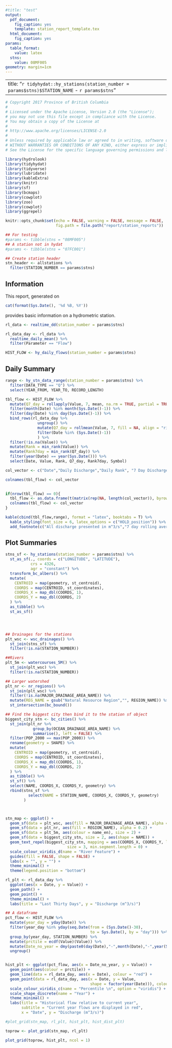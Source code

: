 ```yaml
---
#title: "test"
output:
  pdf_document:
    fig_caption: yes
    template: station_report_template.tex
  html_document:
    fig_caption: yes
params:
  table_format:
    value: latex
  stns:
    value: 08MF005
geometry: margin=1cm
---
```


---
title: "`r tidyhydat::hy_stations(station_number = params$stns)$STATION_NAME` - `r params$stns`"
---

```r
# Copyright 2017 Province of British Columbia
# 
# Licensed under the Apache License, Version 2.0 (the "License");
# you may not use this file except in compliance with the License.
# You may obtain a copy of the License at
# 
# http://www.apache.org/licenses/LICENSE-2.0
# 
# Unless required by applicable law or agreed to in writing, software distributed under the License is distributed on an "AS IS" BASIS,
# WITHOUT WARRANTIES OR CONDITIONS OF ANY KIND, either express or implied.
# See the License for the specific language governing permissions and limitations under the License.

library(hydrolook)
library(tidyhydat)
library(tidyverse)
library(lubridate)
library(kableExtra)
library(knitr)
library(sf)
library(bcmaps)
library(cowplot)
library(zoo)
library(cowplot)
library(ggrepel)

knitr::opts_chunk$set(echo = FALSE, warning = FALSE, message = FALSE, 
                      fig.path = file.path("report/station_reports"))

## For testing
#params <- tibble(stns = "08MF005")
## A station not in hydat
#params <- tibble(stns = "07FC001")

## Create station header
stn_header <- allstations %>%
  filter(STATION_NUMBER == params$stns)
```

## Information
This report, generated on
```r
cat(format(Sys.Date(), '%d %B, %Y'))
```
provides basic information on a hydrometric station.


```r
rl_data <- realtime_dd(station_number = params$stns)

rl_data_day <- rl_data %>%
  realtime_daily_mean() %>%
  filter(Parameter == "Flow")

HIST_FLOW <- hy_daily_flows(station_number = params$stns)
```


## Daily Summary
```r
range <- hy_stn_data_range(station_number = params$stns) %>%
  filter(DATA_TYPE == "Q") %>%
  select(YEAR_FROM, YEAR_TO, RECORD_LENGTH)

tbl_flow <- HIST_FLOW %>%
  mutate(Q7_day = rollapply(Value, 7, mean, na.rm = TRUE, partial = TRUE, fill = NA, align = "right")) %>% 
  filter(month(Date) %in% month(Sys.Date()-1)) %>%
  filter(day(Date) %in% day(Sys.Date()-1)) %>%
  bind_rows(rl_data_day %>%
              ungroup() %>%
              mutate(Q7_day = rollmean(Value, 7, fill = NA, align = "right")) %>%
              filter(Date %in% (Sys.Date()-1))
              ) %>% 
  filter(!is.na(Value)) %>%
  mutate(Rank = min_rank(Value)) %>%
  mutate(Rank7day = min_rank(Q7_day)) %>%
  filter(year(Date) == year(Sys.Date())) %>%
  select(Date, Value, Rank, Q7_day, Rank7day, Symbol)

col_vector <- c("Date","Daily Discharge","Daily Rank", "7 Day Discharge", "7 Day Rank","Symbol")

colnames(tbl_flow) <- col_vector
  

if(nrow(tbl_flow) == 0){
  tbl_flow <- as.data.frame(t(matrix(rep(NA, length(col_vector)), byrow = FALSE)))
  colnames(tbl_flow) <- col_vector
}

kable(cbind(tbl_flow,range), format = "latex", booktabs = T) %>%
  kable_styling(font_size = 6, latex_options = c("HOLD_position")) %>%
  add_footnote(c("All discharge presented in m^3/s","7 day rolling average includes previous 7 days"), notation = "alphabet")

```

## Plot Summaries

```r

stns_sf <- hy_stations(station_number = params$stns) %>%
  st_as_sf(., coords = c("LONGITUDE", "LATITUDE"), 
           crs = 4326, 
           agr = "constant") %>%
  transform_bc_albers() %>%
  mutate(
    CENTROID = map(geometry, st_centroid),
    COORDS = map(CENTROID, st_coordinates),
    COORDS_X = map_dbl(COORDS, 1),
    COORDS_Y = map_dbl(COORDS, 2)
  ) %>%
  as_tibble() %>%
  st_as_sf()




## Drainages for the stations
plt_wsc <- wsc_drainages() %>%
  st_join(stns_sf) %>%
  filter(!is.na(STATION_NUMBER))

##Rivers
plt_5m <- watercourses_5M() %>%
  st_join(plt_wsc) %>%
  filter(!is.na(STATION_NUMBER))

## Larger watershed
plt_nr <- nr_regions() %>%
  st_join(plt_wsc) %>%
  filter(!is.na(MAJOR_DRAINAGE_AREA_NAME)) %>%
  mutate(REG_NAME = gsub("Natural Resource Region","", REGION_NAME)) %>%
  st_intersection(bc_bound()) 

## Find the biggest city then bind it to the station sf object
biggest_city_stn <- bc_cities() %>%
  st_join(plt_nr %>%
            group_by(OCEAN_DRAINAGE_AREA_NAME) %>%
            summarise(), left = FALSE) %>%
  filter(POP_2000 == max(POP_2000)) %>%
  rename(geometry = SHAPE) %>%
  mutate(
    CENTROID = map(geometry, st_centroid),
    COORDS = map(CENTROID, st_coordinates),
    COORDS_X = map_dbl(COORDS, 1),
    COORDS_Y = map_dbl(COORDS, 2)
  ) %>%
  as_tibble() %>%
  st_sf() %>%
  select(NAME, COORDS_X, COORDS_Y, geometry) %>%
  rbind(stns_sf %>%
          select(NAME = STATION_NAME, COORDS_X, COORDS_Y, geometry)
        )



stn_map <- ggplot() +
  geom_sf(data = plt_wsc, aes(fill = MAJOR_DRAINAGE_AREA_NAME), alpha = 0.8) +
  geom_sf(data = plt_nr, aes(fill = REGION_NAME), alpha = 0.2) +
  geom_sf(data = plt_5m, aes(colour = name_en), size = 2) +
  geom_sf(data = biggest_city_stn, size = 2, aes(shape = NAME)) +
  geom_text_repel(biggest_city_stn, mapping = aes(COORDS_X, COORDS_Y, label = NAME), 
                           size = 3, min.segment.length = 0) +
  scale_colour_viridis_d(name = "River Feature") +
  guides(fill = FALSE, shape = FALSE) +
  labs(x = "", y = "") +
  theme_minimal() +
  theme(legend.position = "bottom")
```

```r
rl_plt <- rl_data_day %>%
  ggplot(aes(x = Date, y = Value)) +
  geom_path() +
  geom_point() +
  theme_minimal() +
  labs(title = "Last Thirty Days", y = "Discharge (m^3/s)") 

```

```r

## A dataframe 
pct_flow <- HIST_FLOW %>%
  mutate(year_day = yday(Date)) %>%
  filter(year_day %in% yday(seq.Date(from = (Sys.Date()-30), 
                                     to = Sys.Date(), by = "day"))) %>%
  group_by(year_day, STATION_NUMBER) %>%
  mutate(prctile = ecdf(Value)(Value)) %>%
  mutate(Date_no_year = dmy(paste0(day(Date),"-",month(Date),"-",year(Sys.Date())))) %>%
  ungroup()


hist_plt <- ggplot(pct_flow, aes(x = Date_no_year, y = Value)) +
  geom_point(aes(colour = prctile)) +
  geom_line(data = rl_data_day, aes(x = Date), colour = "red") +
  geom_point(data = rl_data_day, aes(x = Date, y = Value, 
                                     shape = factor(year(Date))), colour = "red") +
  scale_colour_viridis_c(name = "Percentile \n", option = "viridis") +
  scale_shape_discrete(name = "Year") +
  theme_minimal() +
  labs(title = "Historical flow relative to current year",
       subtitle = "Current year flows are displayed in red",
       x = "Date", y = "Discharge (m^3/s)")

```


```r
#plot_grid(stn_map, rl_plt, hist_plt, hist_dist_plt)

toprow <- plot_grid(stn_map, rl_plt)

plot_grid(toprow, hist_plt, ncol = 1)

```
